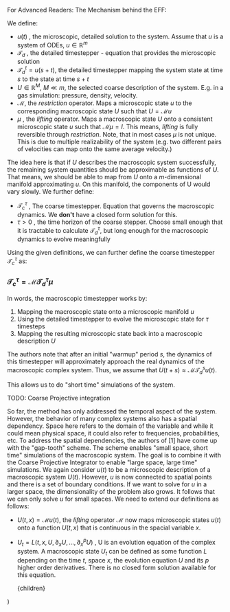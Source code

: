 For Advanced Readers: The Mechanism behind the EFF:

We define:

- $u(t)$ , the microscopic, detailed solution to the system. Assume that $u$ is a system of ODEs, $u \in \mathbb{R}^m$
- $\mathcal{T}_d$ , the detailed timestepper - equation that provides the microscopic solution
- $\mathcal{T}_d^t = u(s + t)$, the detailed timestepper mapping the system state at time $s$ to the state at time $s+t$
- $U \in \mathbb{R}^M$, $M \ll m$, the selected coarse description of the system. E.g. in a gas simulation: pressure, density, velocity.
- $\mathcal{M}$, the _restriction_ operator. Maps a microscopic state $u$ to the corresponding macroscopic state $U$ such that $U = \mathcal{M}u$
- $\mu$ , the _lifting_ operator. Maps a macroscopic state $U$ onto a consistent microscopic state $u$ such that $\mathcal{M}\mu = I$. This means, _lifting_ is fully reversible through _restriction_.
Note, that in most cases $\mu$ is not unique. This is due to multiple realizability of the system (e.g. two different pairs of velocities can map onto the same average velocity.)

The idea here is that if $U$ describes the macroscopic system successfully, the remaining system quantities should be approximable as functions of $U$.
That means, we should be able to map from $U$ onto a $m$-dimensional manifold approximating $u$. On this manifold, the components of U would vary slowly.
We further define:

- $\mathcal{T}_c^\tau$ , The coarse timestepper. Equation that governs the macroscopic dynamics. We **don't** have a closed form solution for this.
- $\tau > 0$ , the time horizon of the coarse stepper. Choose small enough that it is tractable to calculate $\mathcal{T}_d^{\tau}$, but long enough for the macroscopic dynamics to evolve meaningfully

Using the given definitions, we can further define the coarse timestepper $\mathcal{T}_c^\tau$ as:

### $\mathcal{T}_c^\tau = \mathcal{M}\mathcal{T}_d^{\tau}\mu$

In words, the macroscopic timestepper works by:

1. Mapping the macroscopic state onto a microscopic manifold $u$
2. Using the detailed timestepper to evolve the microscopic state for $\tau$ timesteps
3. Mapping the resulting microscopic state back into a macroscopic description $U$

The authors note that after an initial "warmup" period $s$, the dynamics of this timestepper will approximately approach the real dynamics of the macroscopic complex system. Thus,
we assume that $U(t + s) \approx \mathcal{M}\mathcal{T}_d^s u(t)$.

This allows us to do "short time" simulations of the system.

TODO: Coarse Projective integration

So far, the method has only addressed the temporal aspect of the system. However, the behavior of many complex systems also has a spatial dependency.
Space here refers to the domain of the variable and while it could mean physical space, it could also refer to frequencies, probabilities, etc. To address the spatial dependencies,
the authors of [1] have come up with the "gap-tooth" scheme. The scheme enables "small space, short time" simulations of the macroscopic system. The goal is to combine it with the Coarse
Projective Integrator to enable "large space, large time" simulations. We again consider $u(t)$ to be a microscopic description of a macroscopic system $U(t)$. However, $u$ is now connected
to spatial points and there is a set of boundary conditions. If we want to solve for $u$ in a larger space, the dimensionality of the problem also grows. It follows that we can only solve $u$
for small spaces. We need to extend our definitions as follows:

- $U(t, x) = \mathcal{M}u(t)$, the _lifting_ operator $\mathcal{M}$ now maps microscopic states $u(t)$ onto a function $U(t,x)$ that is continuous in the spacial variable $x$.
- $U_t = L(t, x, U, \partial_x U, \dots, \partial_x^p U)$ , U is an evolution equation of the complex system. A macroscopic state $U_t$ can be defined as some function $L$
depending on the time $t$, space $x$, the evolution equation $U$ and its $p$ higher order derivatives. There is no closed form solution available for this equation.


  <LayoutPostWrapper pageIdx={2} title="EFF: The Equation-Free Framework for approximate Simulation of large complex Systems" date="2022-08-14">
    {children}
  </LayoutPostWrapper>
)